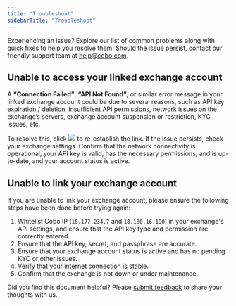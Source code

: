 ```yaml
---
title: "Troubleshoot"
sidebarTitle: "Troubleshoot"
---
```


Experiencing an issue? Explore our list of common problems along with quick fixes to help you resolve them. Should the issue persist, contact our friendly support team at help@cobo.com.

## Unable to access your linked exchange account

A **“Connection Failed”**, **“API Not Found”**, or similar error message in your linked exchange account could be due to several reasons, such as API key expiration / deletion, insufficient API permissions, network issues on the exchange’s servers, exchange account suspension or restriction, KYC issues, etc.

To resolve this, click <img src="/en/images/exchange-wallet/24.png" className="icon"/> to re-establish the link. If the issue persists, check your exchange settings. Confirm that the network connectivity is operational, your API key is valid, has the necessary permissions, and is up-to-date, and your account status is active.

## Unable to link your exchange account

If you are unable to link your exchange account, please ensure the following steps have been done before trying again:

1. Whitelist Cobo IP (`18.177.234.7` and `18.180.16.190`) in your exchange's API settings, and ensure that the API key type and permission are correctly entered.
2. Ensure that the API key, secret, and passphrase are accurate.
3. Ensure that your exchange account status is active and has no pending KYC or other issues.
4. Verify that your internet connection is stable.
5. Confirm that the exchange is not down or under maintenance.

<Tip>Did you find this document helpful? Please [submit feedback](https://forms.zohopublic.com/cobo/form/DocumentFeedbackForm/formperma/QvLOhxJv1_JMsJ-1dleZ8Itb_7rzN-LtgvsDdxosoVI?referrername=manuals) to share your thoughts with us.</Tip>